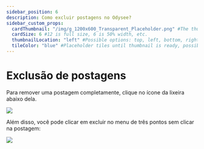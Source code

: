---
sidebar_position: 6
description: Como excluir postagens no Odysee?
sidebar_custom_props:
  cardThumbnail: "/img/g_1200x600_Transparent_Placeholder.png" #The thumbnail on the category card.
  cardSize: 6 #12 is full size, 6 is 50% width, etc.
  thumbnailLocation: "left" #Possible options: top, left, bottom, right, none
  tileColor: "blue" #Placeholder tiles until thumbnail is ready, possible options: blue, cream, darkpurple, lightpurple, mauve, orange, pink, none
---

# Exclusão de postagens

Para remover uma postagem completamente, clique no ícone da lixeira abaixo dela.

![](/img/en/category-uploading21.png)

Além disso, você pode clicar em excluir no menu de três pontos sem clicar na postagem:

![](/img/en/category-uploading22.png)